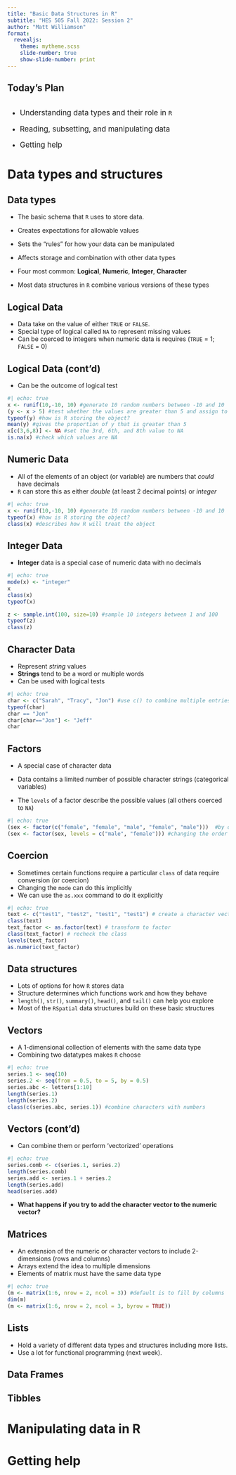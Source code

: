 ```yaml
---
title: "Basic Data Structures in R"
subtitle: "HES 505 Fall 2022: Session 2"
author: "Matt Williamson"
format: 
  revealjs:
    theme: mytheme.scss
    slide-number: true
    show-slide-number: print
---
```


## Today's Plan {background="#43464B" background-image="img/slide_1/Helix_Nebula.jpeg"}

:::{style="font-size: 1.2em; text-align: middle; margin-top: 2em"}

- Understanding data types and their role in `R`

- Reading, subsetting, and manipulating data

- Getting help
:::

# Data types and structures {background="#0033A0"}

## Data types

* The basic schema that `R` uses to store data.
 * Creates expectations for allowable values
 * Sets the "rules" for how your data can be manipulated
 * Affects storage and combination with other data types

* Four most common: __Logical__, __Numeric__, __Integer__, __Character__

* Most data structures in `R` combine various versions of these types 

## Logical Data

* Data take on the value of either `TRUE` or `FALSE`. 
* Special type of logical called `NA` to represent missing values
* Can be coerced to integers when numeric data is requires (`TRUE` = 1; `FALSE` = 0)

## Logical Data (cont'd)
* Can be the outcome of logical test
```r
#| echo: true
x <- runif(10,-10, 10) #generate 10 random numbers between -10 and 10
(y <- x > 5) #test whether the values are greater than 5 and assign to object y
typeof(y) #how is R storing the object?
mean(y) #gives the proportion of y that is greater than 5
x[c(3,6,8)] <- NA #set the 3rd, 6th, and 8th value to NA
is.na(x) #check which values are NA
```

## Numeric Data

* All of the elements of an object (or variable) are numbers that _could_ have decimals
* `R` can store this as either _double_ (at least 2 decimal points) or _integer_

```r
#| echo: true
x <- runif(10,-10, 10) #generate 10 random numbers between -10 and 10
typeof(x) #how is R storing the object?
class(x) #describes how R will treat the object 
```

## Integer Data
* __Integer__ data is a special case of numeric data with no decimals

```r
#| echo: true
mode(x) <- "integer"
x
class(x)
typeof(x)

z <- sample.int(100, size=10) #sample 10 integers between 1 and 100
typeof(z)
class(z)
```

## Character Data

* Represent _string_ values
* __Strings__ tend to be a word or multiple words
* Can be used with logical tests

```r
#| echo: true
char <- c("Sarah", "Tracy", "Jon") #use c() to combine multiple entries
typeof(char)
char == "Jon"
char[char=="Jon"] <- "Jeff"
char
```

## Factors

* A special case of character data

* Data contains a limited number of possible character strings (categorical variables)

* The `levels` of a factor describe the possible values (all others coerced to `NA`)

```r
#| echo: true
(sex <- factor(c("female", "female", "male", "female", "male")))  #by default levels are ordered alphabetically
(sex <- factor(sex, levels = c("male", "female"))) #changing the order of the levels

```

## Coercion

* Sometimes certain functions require a particular `class` of data require conversion (or coercion)
* Changing the `mode` can do this implicitly
* We can use the `as.xxx` command to do it explicitly

```r
#| echo: true
text <- c("test1", "test2", "test1", "test1") # create a character vector
class(text)
text_factor <- as.factor(text) # transform to factor
class(text_factor) # recheck the class
levels(text_factor)
as.numeric(text_factor)
```

## Data structures
* Lots of options for how `R` stores data
* Structure determines which functions work and how they behave
* `length()`, `str()`, `summary()`, `head()`, and `tail()` can help you explore
* Most of the `RSpatial` data structures build on these basic structures

## Vectors
* A 1-dimensional collection of elements with the same data type
* Combining two datatypes makes `R` choose

```r
#| echo: true
series.1 <- seq(10)
series.2 <- seq(from = 0.5, to = 5, by = 0.5)
series.abc <- letters[1:10]
length(series.1)
length(series.2)
class(c(series.abc, series.1)) #combine characters with numbers
```

## Vectors (cont'd)
* Can combine them or perform 'vectorized' operations

```r
#| echo: true
series.comb <- c(series.1, series.2)
length(series.comb)
series.add <- series.1 + series.2
length(series.add)
head(series.add)
```
* __What happens if you try to add the character vector to the numeric vector?__

## Matrices

* An extension of the numeric or character vectors to include 2-dimensions (rows and columns)
* Arrays extend the idea to multiple dimensions
* Elements of matrix must have the same data type

```r
#| echo: true
(m <- matrix(1:6, nrow = 2, ncol = 3)) #default is to fill by columns
dim(m)
(m <- matrix(1:6, nrow = 2, ncol = 3, byrow = TRUE))
```
## Lists
* Hold a variety of different data types and structures including more lists. 
* Use a lot for functional programming (next week).

## Data Frames

## Tibbles
# Manipulating data in R {background="#0033A0"}

# Getting help {background="#0033A0"}
  